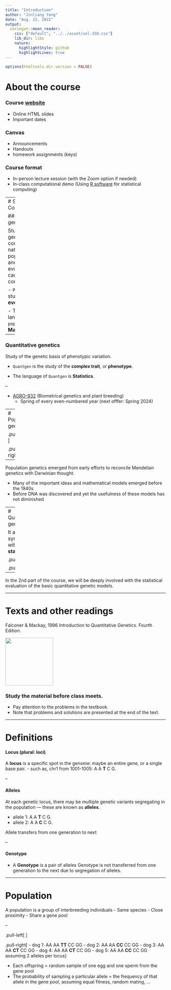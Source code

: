 ```yaml
---
title: "Introduction"
author: "Jinliang Yang"
date: "Aug. 22, 2022"
output:
  xaringan::moon_reader: 
    css: ["default", "../../asset/unl-150.css"]
    lib_dir: libs
    nature:
      highlightStyle: github
      highlightLines: true
---
```


```r
options(htmltools.dir.version = FALSE)
```

# About the course

### Course [website](https://jyanglab.com/agro931/)
  - Online HTML slides
  - Important dates

### Canvas 
  - Announcements
  - Handouts 
  - homework assignments (keys)

### Course format
  - In-person lecture session (with the Zoom option if needed)
  - In-class computational demo (Using [R software](https://www.r-project.org/) for statistical computing)
  
---
# Scope of the Course

### Population genetics

Study the genetic composition of natural populations and its evolutionary causes and consequences.

- `Popgen` is the study of **evolution**.

- The language of `popgen` is **Mathematics**.

--

### Quantitative genetics 

Study of the genetic basis of phenotypic variation.

- `Quantgen` is the study of the **complex trait**, or **phenotype**.

- The language of `Quantgen` is **Statistics**.

--

- [AGRO-932](https://jyanglab.com/agro932/) (Biometrical genetics and plant breeding) 
  - Spring of every even-numbered year (next offfer: Spring 2024)

---
# Population genetics

.pull-left[
<div align="center">
<img src="Mendel.png" height=150>
</div>
- __Gregor Mendel__, the founder of modern genetics.
]

.pull-right[
<div align="center">
<img src="Darwin.png" height=150>
</div>
- __Charles Darwin__, the founder of modern evolution.
]

--

Population genetics emerged from early efforts to reconcile Mendelian genetics with Darwinian thought.

- Many of the important ideas and mathematical models emerged before the 1940s
- Before DNA was discovered and yet the usefulness of these models has not diminished

---
# Quantitative genetics 

It almost synonymous with __statistics__!

.pull-left[
<div align="center">
<img src="fisher.jpg" height=150>
</div>
- __R. A. Fisher__ is a founder of quantitative genetics but also of analysis of variance and randomization procedures in statistics.
]

.pull-right[
<div align="center">
<img src="Karl_Pearson_1912.jpg" height=150>
</div>
- The early geneticist __Karl Pearson__ originated the concepts of regression and correlation.
]

--

In the 2nd part of the course, we will be deeply involved with the statistical evaluation of the basic quantitative genetic models.


---

# Texts and other readings

Falconer & Mackay, 1996 Introduction to Quantitative Genetics. Fourth Edition.

<div align="center">
<img src="qg_book.png" height=150>
</div>

### __Study the material before class meets.__
- Pay attention to the problems in the textbook. 
- Note that problems and solutions are presented at the end of the text.


---

# Definitions

#### Locus (plural: loci)
A __locus__ is a specific spot in the genome: maybe an entire gene, or a single base pair. 
- such as, chr1 from 1001-1005: A A __T__ C G. 

--

#### Alleles
At each genetic locus, there may be multiple genetic variants segregating in the population
--- these are known as __alleles__.

- allele 1: A A __T__ C G. 
- allele 2: A A __C__ C G. 

Allele transfers from one generation to next

--

#### Genotype
- A __Genotype__ is a pair of alleles
Genotype is not transferred from one generation to the next due to segregation of alleles.


---

# Population

A population is a group of interbreeding individuals
- Same species
- Close proximity
- Share a gene pool

--

.pull-left[
<div align="center">
<img src="dogs.jpg" height=150>
</div>
]

.pull-right[
- dog 1: AA AA __TT__ CC GG 
- dog 2: AA AA __CC__ CC GG
- dog 3: AA AA __CT__ CC GG 
- dog 4: AA AA __CT__ CC GG
- dog 5: AA AA __CC__ CC GG
assuming 2 alleles per locus
]

- Each offspring = random sample of one egg and one sperm from the gene pool
- The probability of sampling a particular allele = the frequency of that allele in the gene pool, assuming equal fitness, random mating, ...

